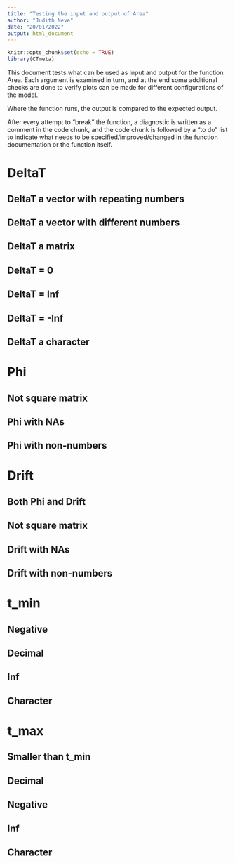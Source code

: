```yaml
---
title: "Testing the input and output of Area"
author: "Judith Neve"
date: "20/01/2022"
output: html_document
---
```


```r
knitr::opts_chunk$set(echo = TRUE)
library(CTmeta)
```

This document tests what can be used as input and output for the function Area. Each argument is examined in turn, and at the end some additional checks are done to verify plots can be made for different configurations of the model.

Where the function runs, the output is compared to the expected output.

After every attempt to "break" the function, a diagnostic is written as a comment in the code chunk, and the code chunk is followed by a "to do" list to indicate what needs to be specified/improved/changed in the function documentation or the function itself.

# DeltaT

## DeltaT a vector with repeating numbers

## DeltaT a vector with different numbers

## DeltaT a matrix

## DeltaT = 0

## DeltaT = Inf

## DeltaT = -Inf

## DeltaT a character



# Phi

## Not square matrix

## Phi with NAs

## Phi with non-numbers




# Drift

## Both Phi and Drift

## Not square matrix

## Drift with NAs

## Drift with non-numbers



# t_min

## Negative

## Decimal

## Inf

## Character



# t_max

## Smaller than t_min

## Decimal

## Negative

## Inf

## Character